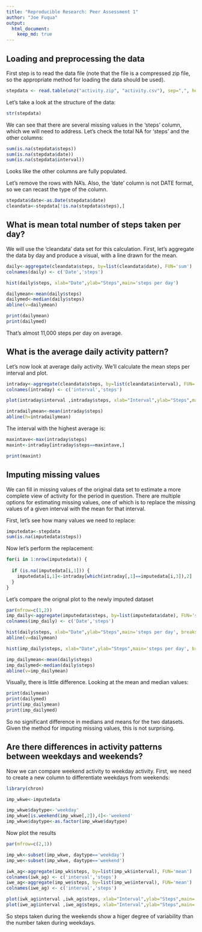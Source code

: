 ```yaml
---
title: "Reproducible Research: Peer Assessment 1"
author: "Joe Fuqua"
output: 
  html_document:
    keep_md: true
---
```


## Loading and preprocessing the data

First step is to read the data file (note that the file is a compressed zip file, so the appropriate method for loading the data should be used).

```r
stepdata <- read.table(unz("activity.zip", "activity.csv"), sep=",", header=TRUE)
```

Let's take a look at the structure of the data:

```r
str(stepdata)
```
We can see that there are several missing values in the 'steps' column, which we will need to address.  Let's check the total NA for 'steps' and the other columns:

```r
sum(is.na(stepdata$steps))
sum(is.na(stepdata$date))
sum(is.na(stepdata$interval))
```

Looks like the other columns are fully populated.

Let's remove the rows with NA's.  Also, the 'date' column is not DATE format, so we can recast the type of the column.

```r
stepdata$date<-as.Date(stepdata$date)
cleandata<-stepdata[!is.na(stepdata$steps),]
```


## What is mean total number of steps taken per day?

We will use the 'cleandata' data set for this calculation.  First, let's aggregate the data by day and produce a visual, with a line drawn for the mean.

```r
daily<-aggregate(cleandata$steps, by=list(cleandata$date), FUN='sum')
colnames(daily) <- c('Date','steps')

hist(daily$steps, xlab="Date",ylab="Steps",main='steps per day')

dailymean<-mean(daily$steps)
dailymed<-median(daily$steps)
abline(v=dailymean)

print(dailymean)
print(dailymed)
```

That's almost 11,000 steps per day on average.

## What is the average daily activity pattern?

Let's now look at average daily activity.  We'll calculate the mean steps per interval and plot.

```r
intraday<-aggregate(cleandata$steps, by=list(cleandata$interval), FUN='mean')
colnames(intraday) <- c('interval','steps')

plot(intraday$interval ,intraday$steps, xlab="Interval",ylab="Steps",main='steps per interval', type='l')

intradailymean<-mean(intraday$steps)
abline(h=intradailymean)
```

The interval with the highest average is:
```r
maxintave<-max(intraday$steps)
maxint<-intraday[intraday$steps==maxintave,]

print(maxint)

```


## Imputing missing values

We can fill in missing values of the original data set to estimate a more complete view of activity for the period in question.  There are multiple options for estimating missing values, one of which is to replace the missing values of a given interval with the mean for that interval.

First, let's see how many values we need to replace:

```r
imputedata<-stepdata
sum(is.na(imputedata$steps))
```

Now let's perform the replacement: 

```r

for(i in 1:nrow(imputedata)) {
  
  if (is.na(imputedata[i,1])) {
    imputedata[i,1]<-intraday[which(intraday[,1]==imputedata[i,3]),2]
  }
}

```

Let's compare the orignal plot to the newly imputed dataset

```r

par(mfrow=c(1,2))
imp_daily<-aggregate(imputedata$steps, by=list(imputedata$date), FUN='sum')
colnames(imp_daily) <- c('Date','steps')

hist(daily$steps, xlab="Date",ylab="Steps",main='steps per day', breaks = 20)
abline(v=dailymean)

hist(imp_daily$steps, xlab="Date",ylab="Steps",main='steps per day', breaks=20)

imp_dailymean<-mean(daily$steps)
imp_dailymed<-median(daily$steps)
abline(v=imp_dailymean)
```

Visually, there is little difference.  Looking at the mean and median values:

```r
print(dailymean)
print(dailymed)
print(imp_dailymean)
print(imp_dailymed)
```

So no significant difference in medians and means for the two datasets.  Given the method for imputing missing values, this is not surprising.

## Are there differences in activity patterns between weekdays and weekends?

Now we can compare weekend activity to weekday activity.  First, we need to create a new column to differentiate weekdays from weekends:

```r
library(chron)

imp_wkwe<-imputedata

imp_wkwe$daytype<-'weekday'
imp_wkwe[is.weekend(imp_wkwe[,2]),4]<-'weekend'
imp_wkwe$daytype<-as.factor(imp_wkwe$daytype)

```

Now plot the results
```r

par(mfrow=c(2,1))

imp_wk<-subset(imp_wkwe, daytype=='weekday')
imp_we<-subset(imp_wkwe, daytype=='weekend')

iwk_ag<-aggregate(imp_wk$steps, by=list(imp_wk$interval), FUN='mean')
colnames(iwk_ag) <- c('interval','steps')
iwe_ag<-aggregate(imp_we$steps, by=list(imp_we$interval), FUN='mean')
colnames(iwe_ag) <- c('interval','steps')

plot(iwk_ag$interval ,iwk_ag$steps, xlab="Interval",ylab="Steps",main='weekday steps per interval', type='l')
plot(iwe_ag$interval ,iwe_ag$steps, xlab="Interval",ylab="Steps",main='weekend steps per interval', type='l')

```

So steps taken during the weekends show a higer degree of variability than the number taken during weekdays.

